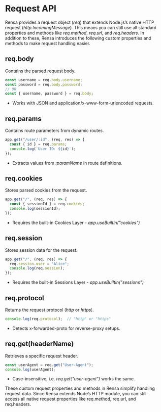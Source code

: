 # Request API

Rensa provides a request object (_req_) that extends Node.js’s native HTTP request (_http.IncomingMessage_). This means you can still use all standard properties and methods like _req.method_, _req.url_, and _req.headers_.
In addition to these, Rensa introduces the following custom properties and methods to make request handling easier.

## req.body
Contains the parsed request body.
```js
const username = req.body.username;
const password = req.body.password;
// OR
const { username, password } = req.body;
```
- Works with JSON and application/x-www-form-urlencoded requests.

## req.params
Contains route parameters from dynamic routes.
```js
app.get("/user/:id", (req, res) => {
  const { id } = req.params;
  console.log(`User ID: ${id}`);
});
```
- Extracts values from _:paramName_ in route definitions.

## req.cookies
Stores parsed cookies from the request.
```js
app.get("/", (req, res) => {
  const { sessionId } = req.cookies;
  console.log(sessionId);
});
```
- Requires the built-in Cookies Layer - _app.useBuiltin("cookies")_

## req.session
Stores session data for the request.
```js
app.get("/", (req, res) => {
  req.session.user = "Alice";
  console.log(req.session);
});
```
- Requires the built-in Sessions Layer - _app.useBuiltin("sessions")_

## req.protocol
Returns the request protocol (_http_ or _https_).
```js
console.log(req.protocol);  // "http" or "https"
```
- Detects x-forwarded-proto for reverse-proxy setups.

## req.get(headerName)
Retrieves a specific request header.
```js
const userAgent = req.get("User-Agent");
console.log(userAgent);
```
- Case-insensitive, i.e. _req.get("user-agent")_ works the same.

These custom request properties and methods in Rensa simplify handling request data. Since Rensa extends Node’s HTTP module, you can still access all native request properties like req.method, req.url, and req.headers.
